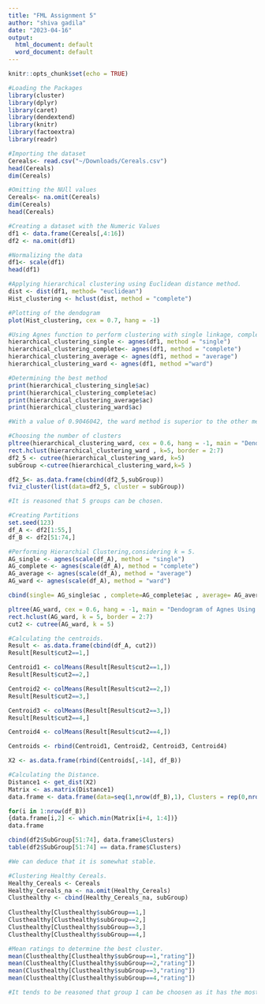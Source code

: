```yaml
---
title: "FML Assignment 5"
author: "shiva gadila"
date: "2023-04-16"
output:
  html_document: default
  word_document: default
---
```


```r
knitr::opts_chunk$set(echo = TRUE)
```

```r
#Loading the Packages 
library(cluster)
library(dplyr)
library(caret)
library(dendextend)
library(knitr)
library(factoextra)
library(readr)
```

```r
#Importing the dataset
Cereals<- read.csv("~/Downloads/Cereals.csv")
head(Cereals)
dim(Cereals)
```
```r
#Omitting the NUll values
Cereals<- na.omit(Cereals)
dim(Cereals)
head(Cereals)
```
```r
#Creating a dataset with the Numeric Values
df1 <- data.frame(Cereals[,4:16])
df2 <- na.omit(df1)
```

```r
#Normalizing the data
df1<- scale(df1)
head(df1)
```
```r
#Applying hierarchical clustering using Euclidean distance method.
dist <- dist(df1, method= "euclidean")
Hist_clustering <- hclust(dist, method = "complete")
```

```r
#Plotting of the dendogram
plot(Hist_clustering, cex = 0.7, hang = -1)
```
```r
#Using Agnes function to perform clustering with single linkage, complete linkage average linkage and Ward.
hierarchical_clustering_single <- agnes(df1, method = "single")
hierarchical_clustering_complete<- agnes(df1, method = "complete")
hierarchical_clustering_average <- agnes(df1, method = "average")
hierarchical_clustering_ward <- agnes(df1, method ="ward")
```

```r
#Determining the best method
print(hierarchical_clustering_single$ac)
print(hierarchical_clustering_complete$ac)
print(hierarchical_clustering_average$ac)
print(hierarchical_clustering_ward$ac)

#With a value of 0.9046042, the ward method is superior to the other methods.
```
```r
#Choosing the number of clusters
pltree(hierarchical_clustering_ward, cex = 0.6, hang = -1, main = "Dendrogram of agnes") 
rect.hclust(hierarchical_clustering_ward , k=5, border = 2:7)
df2_5 <- cutree(hierarchical_clustering_ward, k=5)
subGroup <-cutree(hierarchical_clustering_ward,k=5 )
```
```r
df2_5<- as.data.frame(cbind(df2_5,subGroup))
fviz_cluster(list(data=df2_5, cluster = subGroup))

#It is reasoned that 5 groups can be chosen.

```
```r
#Creating Partitions
set.seed(123)
df_A <- df2[1:55,]
df_B <- df2[51:74,]
```

```r
#Performing Hierarchial Clustering,considering k = 5.
AG_single <- agnes(scale(df_A), method = "single")
AG_complete <- agnes(scale(df_A), method = "complete")
AG_average <- agnes(scale(df_A), method = "average")
AG_ward <- agnes(scale(df_A), method = "ward")

cbind(single= AG_single$ac , complete=AG_complete$ac , average= AG_average$ac , ward= AG_ward$ac)

pltree(AG_ward, cex = 0.6, hang = -1, main = "Dendogram of Agnes Using Ward")
rect.hclust(AG_ward, k = 5, border = 2:7)
cut2 <- cutree(AG_ward, k = 5)
```
```r
#Calculating the centroids.
Result <- as.data.frame(cbind(df_A, cut2))
Result[Result$cut2==1,]

Centroid1 <- colMeans(Result[Result$cut2==1,])
Result[Result$cut2==2,]

Centroid2 <- colMeans(Result[Result$cut2==2,])
Result[Result$cut2==3,]

Centroid3 <- colMeans(Result[Result$cut2==3,])
Result[Result$cut2==4,]

Centroid4 <- colMeans(Result[Result$cut2==4,])

Centroids <- rbind(Centroid1, Centroid2, Centroid3, Centroid4)

X2 <- as.data.frame(rbind(Centroids[,-14], df_B))
```
```r
#Calculating the Distance.
Distance1 <- get_dist(X2)
Matrix <- as.matrix(Distance1)
data.frame <- data.frame(data=seq(1,nrow(df_B),1), Clusters = rep(0,nrow(df_B)))

for(i in 1:nrow(df_B)) 
{data.frame[i,2] <- which.min(Matrix[i+4, 1:4])}
data.frame

cbind(df2$SubGroup[51:74], data.frame$Clusters)
table(df2$SubGroup[51:74] == data.frame$Clusters)

#We can deduce that it is somewhat stable.
```
```r
#Clustering Healthy Cereals.
Healthy_Cereals <- Cereals
Healthy_Cereals_na <- na.omit(Healthy_Cereals)
Clusthealthy <- cbind(Healthy_Cereals_na, subGroup)
                  
Clusthealthy[Clusthealthy$subGroup==1,]
Clusthealthy[Clusthealthy$subGroup==2,]
Clusthealthy[Clusthealthy$subGroup==3,]
Clusthealthy[Clusthealthy$subGroup==4,]
```
```r
#Mean ratings to determine the best cluster.
mean(Clusthealthy[Clusthealthy$subGroup==1,"rating"])
mean(Clusthealthy[Clusthealthy$subGroup==2,"rating"])
mean(Clusthealthy[Clusthealthy$subGroup==3,"rating"])
mean(Clusthealthy[Clusthealthy$subGroup==4,"rating"])

#It tends to be reasoned that group 1 can be choosen as it has the most noteworthy worth. Consequently, cluster 1 is a healthy cluster.
```

